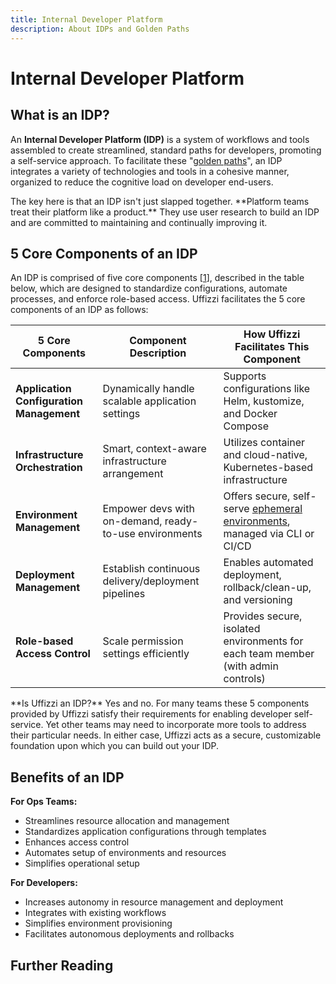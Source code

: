 ```yaml
---
title: Internal Developer Platform
description: About IDPs and Golden Paths
---
```



# Internal Developer Platform

## What is an IDP? 

An **Internal Developer Platform (IDP)** is a system of workflows and tools assembled to create streamlined, standard paths for developers, promoting a self-service approach. To facilitate these "[golden paths](https://engineering.atspotify.com/2020/08/how-we-use-golden-paths-to-solve-fragmentation-in-our-software-ecosystem/)", an IDP integrates a variety of technologies and tools in a cohesive manner, organized to reduce the cognitive load on developer end-users. 

<Callout>
The key here is that an IDP isn't just slapped together. **Platform teams treat their platform like a product.** They use user research to build an IDP and are committed to maintaining and continually improving it.
</Callout>

## 5 Core Components of an IDP

An IDP is comprised of five core components [[1](https://internaldeveloperplatform.org/core-components/)], described in the table below, which are designed to standardize configurations, 
automate processes, and enforce role-based access. Uffizzi facilitates the 5 core components of an IDP as follows:

| 5 Core Components                     | Component Description                                         | How Uffizzi Facilitates This Component                               |
|---------------------------------------|-----------------------------------------------------|---------------------------------------------------------|
| **Application Configuration Management** | Dynamically handle scalable application settings   | Supports configurations like Helm, kustomize, and Docker Compose |
| **Infrastructure Orchestration**        | Smart, context-aware infrastructure arrangement    | Utilizes container and cloud-native, Kubernetes-based infrastructure  |
| **Environment Management**              | Empower devs with on-demand, ready-to-use environments | Offers secure, self-serve [ephemeral environments](ephemeral-environments), managed via CLI or CI/CD |
| **Deployment Management**               | Establish continuous delivery/deployment pipelines | Enables automated deployment, rollback/clean-up, and versioning  |
| **Role-based Access Control**           | Scale permission settings efficiently              | Provides secure, isolated environments for each team member (with admin controls) |

<Callout>
**Is Uffizzi an IDP?**
Yes and no. For many teams these 5 components provided by Uffizzi satisfy their requirements for enabling developer self-service. Yet other teams may need to incorporate more tools to address their particular needs. In either case, Uffizzi acts as a secure, customizable foundation upon which you can build out your IDP. 
</Callout>

## Benefits of an IDP

**For Ops Teams:**
- Streamlines resource allocation and management
- Standardizes application configurations through templates
- Enhances access control
- Automates setup of environments and resources
- Simplifies operational setup

**For Developers:**
- Increases autonomy in resource management and deployment
- Integrates with existing workflows
- Simplifies environment provisioning
- Facilitates autonomous deployments and rollbacks

## Further Reading

<Cards num={2}>
  <Cards.Card
    arrow
    title="Platform Engineering"
    href="/core-concepts/platform-engineering"
  >
  </Cards.Card>
  <Cards.Card
    arrow
    title="Ephemeral Environments"
    href="/core-concepts/ephemeral-environments"
  >
  </Cards.Card>
</Cards>